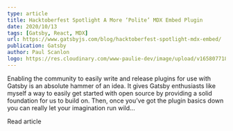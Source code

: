```yaml
---
type: article
title: Hacktoberfest Spotlight A More ‘Polite’ MDX Embed Plugin
date: 2020/10/13
tags: [Gatsby, React, MDX]
url: https://www.gatsbyjs.com/blog/hacktoberfest-spotlight-mdx-embed/
publication: Gatsby
author: Paul Scanlon
logo: https://res.cloudinary.com/www-paulie-dev/image/upload/v1658077182/paulie.dev/Logos/gatsby-logo_dgbkjm.png
---
```


Enabling the community to easily write and release plugins for use with Gatsby is an absolute hammer of an idea. It
gives Gatsby enthusiasts like myself a way to easily get started with open source by providing a solid foundation for us
to build on. Then, once you’ve got the plugin basics down you can really let your imagination run wild...

<MarkdownCtaLink href="https://www.gatsbyjs.com/blog/hacktoberfest-spotlight-mdx-embed">Read article</MarkdownCtaLink>
